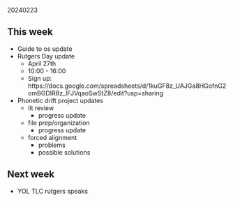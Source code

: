 20240223  

## This week

- Guide to os update
- Rutgers Day update
  - April 27th
  - 10:00 - 16:00
  - Sign up: https://docs.google.com/spreadsheets/d/1kuGF8z_UAJGa8HGofnG2omBGDIR8z_lFJVqaoSwStZ8/edit?usp=sharing
- Phonetic drift project updates
  - lit review
    - progress update
  - file prep/organization
    - progress update
  - forced alignment
    - problems
    - possible solutions

## Next week

- YOL TLC rutgers speaks
